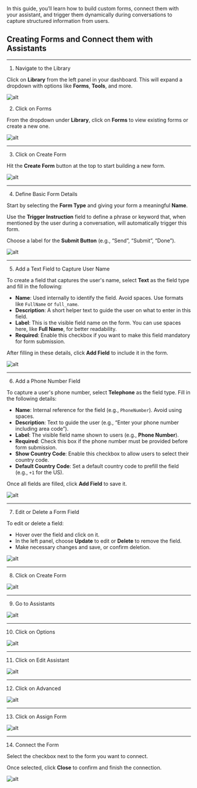 In this guide, you’ll learn how to build custom forms, connect them with your assistant, and trigger them dynamically during conversations to capture structured information from users.

## Creating Forms and Connect them with Assistants
---
1.  Navigate to the Library

Click on **Library** from the left panel in your dashboard. This will expand a dropdown with options like **Forms**, **Tools**, and more.

![alt](images/form/1.webp)

2.  Click on Forms

From the dropdown under **Library**, click on **Forms** to view existing forms or create a new one.

![alt](images/form/2.webp)

---

3.  Click on Create Form

Hit the **Create Form** button at the top to start building a new form.

![alt](images/form/3.png)

---

4.  Define Basic Form Details

Start by selecting the **Form Type** and giving your form a meaningful **Name**.

Use the **Trigger Instruction** field to define a phrase or keyword that, when mentioned by the user during a conversation, will automatically trigger this form.

Choose a label for the **Submit Button** (e.g., “Send”, “Submit”, “Done”).

![alt](images/form/4.png)

---

5.  Add a Text Field to Capture User Name

To create a field that captures the user's name, select **Text** as the field type and fill in the following:

- **Name**: Used internally to identify the field. Avoid spaces. Use formats like `FullName` or `full_name`.
- **Description**: A short helper text to guide the user on what to enter in this field.
- **Label**: This is the visible field name on the form. You can use spaces here, like **Full Name**, for better readability.
- **Required**: Enable this checkbox if you want to make this field mandatory for form submission.

After filling in these details, click **Add Field** to include it in the form.

![alt](images/form/5.png)

---

6.  Add a Phone Number Field

To capture a user's phone number, select **Telephone** as the field type. Fill in the following details:

- **Name**: Internal reference for the field (e.g., `PhoneNumber`). Avoid using spaces.
- **Description**: Text to guide the user (e.g., “Enter your phone number including area code”).
- **Label**: The visible field name shown to users (e.g., **Phone Number**).
- **Required**: Check this box if the phone number must be provided before form submission.
- **Show Country Code**: Enable this checkbox to allow users to select their country code.
- **Default Country Code**: Set a default country code to prefill the field (e.g., `+1` for the US).

Once all fields are filled, click **Add Field** to save it.

![alt](images/form/6.png)

---

7.  Edit or Delete a Form Field

To edit or delete a field:

- Hover over the field and click on it.
- In the left panel, choose **Update** to edit or **Delete** to remove the field.
- Make necessary changes and save, or confirm deletion.

![alt](images/form/7.png)

---

8.  Click on Create Form

![alt](images/form/8.png)

---

9.  Go to Assistants

![alt](images/form/9.png)

---

10. Click on Options

![alt](images/form/10.png)

---

11.  Click on Edit Assistant

![alt](images/form/11.png)

---

12.  Click on Advanced

![alt](images/form/12.png)

---

13.  Click on Assign Form

![alt](images/form/13.png)

---

14.  Connect the Form

Select the checkbox next to the form you want to connect.

Once selected, click **Close** to confirm and finish the connection.

![alt](images/form/14.png)
